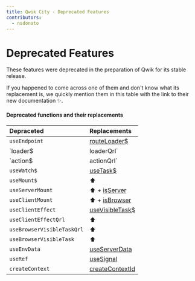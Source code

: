 ```yaml
---
title: Qwik City - Deprecated Features
contributors:
  - nsdonato
---
```


# Deprecated Features

These features were deprecated in the preparation of Qwik for its stable release.

If you happened to come across one of them and don't know what its replacement is, we quickly mention them in this table with the link to their new documentation ✨.

#### Deprecated functions and their replacements

| Depraceted   | Replacements     |
| :-------- | :-------
| `useEndpoint ` | [routeLoader$](https://qwik.builder.io/docs/route-loader/#routeloader) |
 `loader$ | loaderQrl` | ⬆️
 `action$ | actionQrl`  | ⬆️
| `useWatch$` | [useTask$](https://qwik.builder.io/docs/components/tasks/#usetask) |
| `useMount$` | ⬆️ |
| `useServerMount` | ⬆️ + [isServer](https://qwik.builder.io/docs/guides/qwik-nutshell/#isserver-conditional)
| `useClientMount` | ⬆️ + [isBrowser](https://qwik.builder.io/docs/guides/qwik-nutshell/#isbrowser-conditional)
| `useClientEffect` | [useVisibleTask$](https://qwik.builder.io/docs/route-loader/#routeloader) |
| `useClientEffectQrl` | ⬆️
| `useBrowserVisibleTaskQrl` | ⬆️
| `useBrowserVisibleTask` | ⬆️
| `useEnvData` | [useServerData](https://qwik.builder.io/api/qwik/#useserverdata) |
| `useRef` | [useSignal](https://qwik.builder.io/docs/components/state/#usesignal) |
| `createContext` | [createContextId](https://qwik.builder.io/docs/components/context/#createcontextid) |